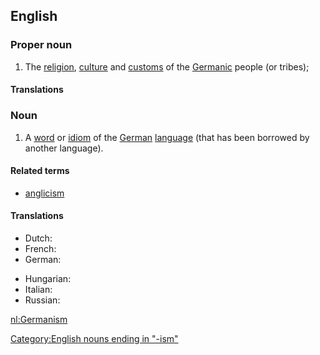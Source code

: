 ==English==
{{wikipedia}}

===Proper noun===
{{en-proper noun}}

# The [[religion]], [[culture]] and [[custom]]s of the [[Germanic]] people (or tribes);

====Translations====
{{trans-top|religion, culture, and customs of Germanic peoples}}
{{trans-mid}}
{{trans-bottom}}

===Noun===
{{en-noun}}

# A [[word]] or [[idiom]] of the [[German]] [[language]] (that has been borrowed by another language).

====Related terms====
* [[anglicism]]

====Translations====
{{trans-top|a word or idiom of the German language}}
* Dutch: {{t+|nl|germanisme|m}}
* French: {{t|fr|germanisme|m}}
* German: {{t-|de|Germanismus|m}}
{{trans-mid}}
* Hungarian: {{t-|hu|germanizmus}}
* Italian: {{t+|it|germanismo|m}}
* Russian: {{t|ru|германизм|m|tr=germanízm|sc=Cyrl}}
{{trans-bottom}}

[[Category:English nouns ending in "-ism"]]

[[nl:Germanism]]